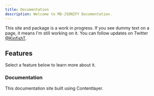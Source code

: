 ```yaml
---
title: Documentation
description: Welcome to MD-JSONIFY Documentation.
---
```



<Callout>

This site and package is a work in progress. If you see dummy text on a page, it means I'm still working on it. You can follow updates on Twitter [@KinfishT](https://twitter.com/KinfishT).

</Callout>

## Features

Select a feature below to learn more about it.

<div className="grid sm:grid-cols-2 md:grid-cols-1 lg:grid-cols-2 gap-4 mt-6">

<Card href="/docs/documentation">

### Documentation

This documentation site built using Contentlayer.

</Card>
